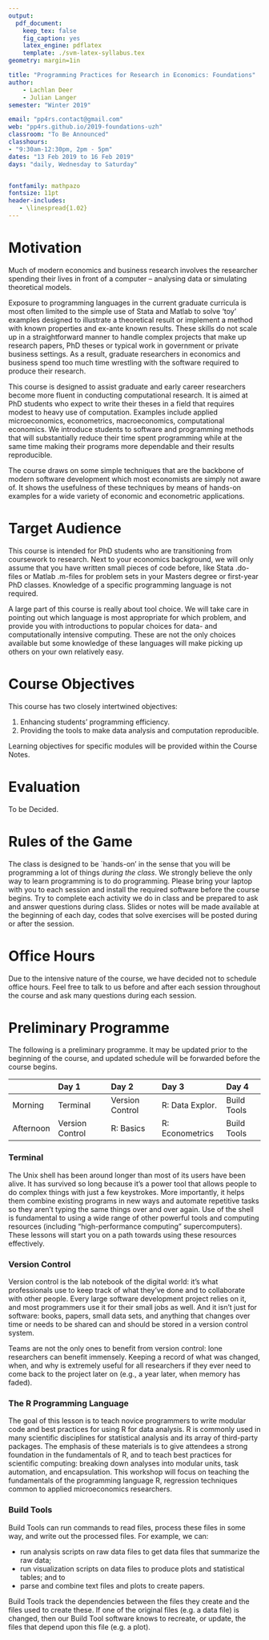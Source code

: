 ```yaml
---
output:
  pdf_document:
    keep_tex: false
    fig_caption: yes
    latex_engine: pdflatex
    template: ./svm-latex-syllabus.tex
geometry: margin=1in

title: "Programming Practices for Research in Economics: Foundations"
author:
    - Lachlan Deer
    - Julian Langer
semester: "Winter 2019"

email: "pp4rs.contact@gmail.com"
web: "pp4rs.github.io/2019-foundations-uzh"
classroom: "To Be Announced"
classhours:
- "9:30am-12:30pm, 2pm - 5pm"
dates: "13 Feb 2019 to 16 Feb 2019"
days: "daily, Wednesday to Saturday"


fontfamily: mathpazo
fontsize: 11pt
header-includes:
   - \linespread{1.02}
---
```



# Motivation

Much of modern economics and business research involves the researcher spending their lives in front of a computer -- analysing data or simulating theoretical models.

<!-- Unfortunately, it is rare that they have been taught how to do this well. -->
Exposure to programming languages in the current graduate curricula is most often limited to the simple use of Stata and Matlab to solve 'toy' examples designed to illustrate a theoretical result or implement a method with known properties and ex-ante known results.
These skills do not scale up in a straightforward manner to handle complex projects that make up research papers, PhD theses or typical work in government or private business settings.
As a result, graduate researchers in economics and business spend too much time wrestling with the software required to produce their research.

This course is designed to assist graduate and early career researchers become more fluent in conducting computational research.
It is aimed at PhD students who expect to write their theses in a field that requires modest to heavy use of computation.
Examples include applied microeconomics, econometrics, macroeconomics, computational economics.
We introduce students to software and programming methods that will substantially reduce their time spent programming while at the same time making their programs more dependable and their results reproducible.

The course draws on some simple techniques that are the backbone of modern software development which most economists are simply not aware of.
It shows the usefulness of these techniques by means of hands-on examples for a wide variety of economic and econometric applications.

# Target Audience

This course is intended for PhD students who are transitioning from coursework to research.
Next to your economics background, we will only assume that you have written small pieces of code before, like Stata .do-files or Matlab .m-files for problem sets in your Masters degree or first-year PhD classes.
Knowledge of a specific programming language is not required.

A large part of this course is really about tool choice.
We will take care in pointing out which language is most appropriate for which problem, and provide you with introductions to popular choices for data- and computationally intensive computing.
These are not the only choices available but some knowledge of these languages will make picking up others on your own relatively easy.

#  Course Objectives
This course has two closely intertwined objectives:

1. Enhancing students' programming efficiency.
2. Providing the tools to make data analysis and computation reproducible.

Learning objectives for specific modules will be provided within the Course Notes.

# Evaluation

To be Decided.
<!-- The course is evaluated on a pass/fail basis. There will be a final assignment that is due four weeks after the course concludes. This assignment will count 100\%. More information will be provided before the course begins. -->

# Rules of the Game

The class is designed to be `hands-on' in the sense that you will be programming a lot of things *during the class*.
We strongly believe the only way to learn programming is to do programming.
Please bring your laptop with you to each session and install the required software before the course begins.
Try to complete each activity we do in class and be prepared to ask and answer questions during class.
Slides or notes will be made available at the beginning of each day, codes that solve exercises will be posted during or after the session.

# Office Hours

Due to the intensive nature of the course, we have decided not to schedule office hours.
Feel free to talk to us before and after each session throughout the course and ask many questions during each session.


<!-- # Times and Locations

* Dates: Daily from August 28th until September 15th (excluding weekends)
* Morning Session: 9.30 - 12.30
* Afternoon Session: 14.00 - 17.00
* Location: TBA -->

# Preliminary Programme

The following is a preliminary programme.
It may be updated prior to the beginning of the course, and updated schedule will be forwarded before the course begins.

              Day 1             Day 2             Day 3             Day 4
  ----------- ----------------- ----------------- ----------------- ----------------
  Morning     Terminal          Version Control   R: Data Explor.   Build Tools
  Afternoon   Version Control   R: Basics         R: Econometrics   Build Tools


### Terminal
The Unix shell has been around longer than most of its users have been alive.
It has survived so long because it’s a power tool that allows people to do complex things with just a few keystrokes.
More importantly, it helps them combine existing programs in new ways and automate repetitive tasks so they aren’t typing the same things over and over again.
Use of the shell is fundamental to using a wide range of other powerful tools and computing resources (including “high-performance computing” supercomputers).
These lessons will start you on a path towards using these resources effectively.

### Version Control
Version control is the lab notebook of the digital world: it’s what professionals use to keep track of what they’ve done and to collaborate with other people.
Every large software development project relies on it, and most programmers use it for their small jobs as well.
And it isn’t just for software: books, papers, small data sets, and anything that changes over time or needs to be shared can and should be stored in a version control system.

Teams are not the only ones to benefit from version control: lone researchers can benefit immensely. Keeping a record of what was changed, when, and why is extremely useful for all researchers if they ever need to come back to the project later on (e.g., a year later, when memory has faded).

### The R Programming Language

The goal of this lesson is to teach novice programmers to write modular code and best practices for using R for data analysis.
R is commonly used in many scientific disciplines for statistical analysis and its array of third-party packages.
The emphasis of these materials is to give attendees a strong foundation in the fundamentals of R, and to teach best practices for scientific computing: breaking down analyses into modular units, task automation, and encapsulation.
This workshop will focus on teaching the fundamentals of the programming language R, regression techniques common to applied microeconomics researchers.

### Build Tools

Build Tools can run commands to read files, process these files in some way, and write out the processed files. For example, we can:

* run analysis scripts on raw data files to get data files that summarize the raw data;
* run visualization scripts on data files to produce plots and statistical tables; and to
* parse and combine text files and plots to create papers.

Build Tools track the dependencies between the files they create and the files used to create these. If one of the original files (e.g. a data file) is changed, then our Build Tool software knows to recreate, or update, the files that depend upon this file (e.g. a plot).
